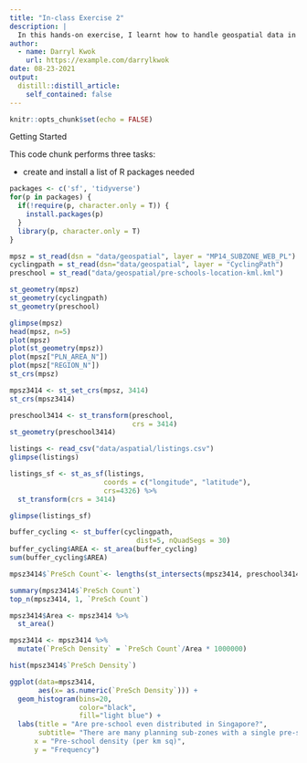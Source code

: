 ```yaml
---
title: "In-class Exercise 2"
description: |
  In this hands-on exercise, I learnt how to handle geospatial data in R by using sf package
author:
  - name: Darryl Kwok
    url: https://example.com/darrylkwok
date: 08-23-2021
output:
  distill::distill_article:
    self_contained: false
---
```



```r
knitr::opts_chunk$set(echo = FALSE)
```

Getting Started 

This code chunk performs three tasks:

- create and install a list of R packages needed

```r

packages <- c('sf', 'tidyverse')
for(p in packages) {
  if(!require(p, character.only = T)) {
    install.packages(p)
  }
  library(p, character.only = T)
}
```

```r
mpsz = st_read(dsn = "data/geospatial", layer = "MP14_SUBZONE_WEB_PL")
cyclingpath = st_read(dsn="data/geospatial", layer = "CyclingPath")
preschool = st_read("data/geospatial/pre-schools-location-kml.kml")

st_geometry(mpsz)
st_geometry(cyclingpath)
st_geometry(preschool)

glimpse(mpsz)
head(mpsz, n=5)
plot(mpsz)
plot(st_geometry(mpsz))
plot(mpsz["PLN_AREA_N"])
plot(mpsz["REGION_N"])
st_crs(mpsz)

mpsz3414 <- st_set_crs(mpsz, 3414)
st_crs(mpsz3414)

preschool3414 <- st_transform(preschool, 
                              crs = 3414)
st_geometry(preschool3414)

listings <- read_csv("data/aspatial/listings.csv")
glimpse(listings)

listings_sf <- st_as_sf(listings, 
                       coords = c("longitude", "latitude"),
                       crs=4326) %>%
  st_transform(crs = 3414)

glimpse(listings_sf)

buffer_cycling <- st_buffer(cyclingpath, 
                               dist=5, nQuadSegs = 30)
buffer_cycling$AREA <- st_area(buffer_cycling)
sum(buffer_cycling$AREA)

mpsz3414$`PreSch Count`<- lengths(st_intersects(mpsz3414, preschool3414))

summary(mpsz3414$`PreSch Count`)
top_n(mpsz3414, 1, `PreSch Count`)

mpsz3414$Area <- mpsz3414 %>%
  st_area()

mpsz3414 <- mpsz3414 %>%
  mutate(`PreSch Density` = `PreSch Count`/Area * 1000000)

hist(mpsz3414$`PreSch Density`)

ggplot(data=mpsz3414, 
       aes(x= as.numeric(`PreSch Density`))) +
  geom_histogram(bins=20, 
                 color="black", 
                 fill="light blue") +
  labs(title = "Are pre-school even distributed in Singapore?",
       subtitle= "There are many planning sub-zones with a single pre-school, on the other hand, \nthere are two planning sub-zones with at least 20 pre-schools",
      x = "Pre-school density (per km sq)",
      y = "Frequency")
```








